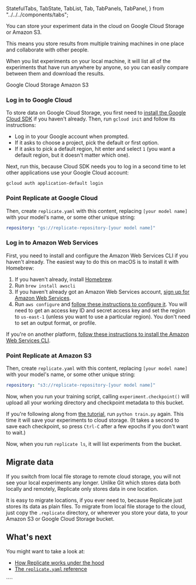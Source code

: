   StatefulTabs,
  TabState,
  TabList,
  Tab,
  TabPanels,
  TabPanel,
} from "../../../components/tabs";

<TabState>
<DocsLayout title="Store data in the cloud">


You can store your experiment data in the cloud on Google Cloud Storage or Amazon S3.

This means you store results from multiple training machines in one place and collaborate with other people.

When you list experiments on your local machine, it will list all of the experiments that have run anywhere by anyone, so you can easily compare between them and download the results.

<StatefulTabs>
<TabList>
<Tab>Google Cloud Storage</Tab>
<Tab>Amazon S3</Tab>
</TabList>
<TabPanels>
<TabPanel>


### Log in to Google Cloud

To store data on Google Cloud Storage, you first need to [install the Google Cloud SDK](https://cloud.google.com/sdk/docs) if you haven't already. Then, run `gcloud init` and follow its instructions:

- Log in to your Google account when prompted.
- If it asks to choose a project, pick the default or first option.
- If it asks to pick a default region, hit enter and select `1` (you want a default region, but it doesn't matter which one).

Next, run this, because Cloud SDK needs you to log in a second time to let other applications use your Google Cloud account:

```
gcloud auth application-default login
```

### Point Replicate at Google Cloud

Then, create `replicate.yaml` with this content, replacing `[your model name]` with your model's name, or some other unique string:

```yaml
repository: "gs://replicate-repository-[your model name]"
```

</TabPanel>
<TabPanel>


### Log in to Amazon Web Services

First, you need to install and configure the Amazon Web Services CLI if you haven't already. The easiest way to do this on macOS is to install it with Homebrew:

1. If you haven't already, install [Homebrew](https://brew.sh/).
1. Run `brew install awscli`
1. If you haven't already got an Amazon Web Services account, [sign up for Amazon Web Services](https://aws.amazon.com/free/).
1. Run `aws configure` and [follow these instructions to configure it](https://docs.aws.amazon.com/cli/latest/userguide/cli-configure-quickstart.html). You will need to get an access key ID and secret access key and set the region to `us-east-1` (unless you want to use a particular region). You don't need to set an output format, or profile.

If you're on another platform, [follow these instructions to install the Amazon Web Services CLI](https://docs.aws.amazon.com/cli/latest/userguide/install-cliv2.html).

### Point Replicate at Amazon S3

Then, create `replicate.yaml` with this content, replacing `[your model name]` with your model's name, or some other unique string:

```yaml
repository: "s3://replicate-repository-[your model name]"
```

</TabPanel>
</TabPanels>
</StatefulTabs>


Now, when you run your training script, calling `experiment.checkpoint()` will upload all your working directory and checkpoint metadata to this bucket.

If you're following along from [the tutorial](/docs/tutorial), run `python train.py` again. This time it will save your experiments to cloud storage. (It takes a second to save each checkpoint, so press `Ctrl-C` after a few epochs if you don't want to wait.)

Now, when you run `replicate ls`, it will list experiments from the bucket.

## Migrate data

If you switch from local file storage to remote cloud storage, you will not see your local experiments any longer. Unlike Git which stores data both locally and remotely, Replicate only stores data in one location.

It is easy to migrate locations, if you ever need to, because Replicate just stores its data as plain files. To migrate from local file storage to the cloud, just copy the `.replicate` directory, or wherever you store your data, to your Amazon S3 or Google Cloud Storage bucket.

## What's next

You might want to take a look at:

- [How Replicate works under the hood](/docs/learn/how-it-works)
- [The `replicate.yaml` reference](/docs/reference/yaml)

</DocsLayout>
</TabState>
````
